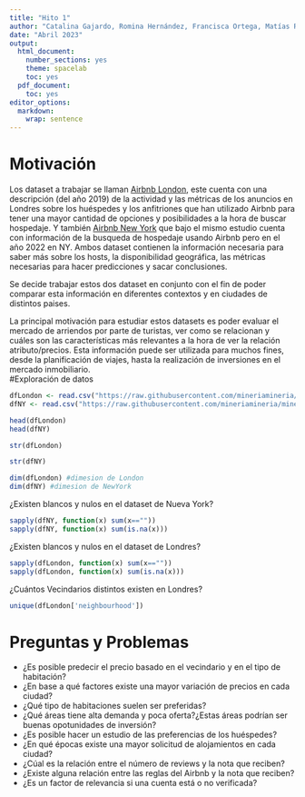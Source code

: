 ```yaml
---
title: "Hito 1"
author: "Catalina Gajardo, Romina Hernández, Francisca Ortega, Matías Rivero y Darlene Sobarzo"
date: "Abril 2023"
output:
  html_document:
    number_sections: yes
    theme: spacelab
    toc: yes
  pdf_document:
    toc: yes
editor_options: 
  markdown: 
    wrap: sentence
---
```


# Motivación
Los dataset a trabajar se llaman [Airbnb London](https://www.kaggle.com/datasets/whenamancodes/london-uk-airbnb-open-data), este cuenta con una descripción (del año 2019) de la actividad y las métricas de los anuncios en Londres sobre los huéspedes y los anfitriones que han utilizado Airbnb para tener una mayor cantidad de opciones y posibilidades a la hora de buscar hospedaje. Y también [Airbnb New York](https://www.kaggle.com/datasets/arianazmoudeh/airbnbopendata) que bajo el mismo estudio cuenta con información de la busqueda de hospedaje usando Airbnb pero en el año 2022 en NY. Ambos dataset contienen la información necesaria para saber más sobre los hosts, la disponibilidad geográfica, las métricas necesarias para hacer predicciones y sacar conclusiones.

Se decide trabajar estos dos dataset en conjunto con el fin de poder comparar esta información en diferentes contextos y en ciudades de distintos paises.

La principal motivación para estudiar estos datasets es poder evaluar el mercado de arriendos por parte de turistas, ver como se relacionan y cuáles son las características más relevantes a la hora de ver la relación atributo/precios. Esta información puede ser utilizada para muchos fines, desde la planificación de viajes, hasta la realización de inversiones en el mercado inmobiliario.   
#Exploración de datos

```r
dfLondon <- read.csv("https://raw.githubusercontent.com/mineriamineria/mineria/main/dataLondon.csv", encoding = "UTF-8")
dfNY <- read.csv("https://raw.githubusercontent.com/mineriamineria/mineria/main/dataNY.csv", encoding = "UTF-8")
```


```r
head(dfLondon)
head(dfNY)
```

```r
str(dfLondon)
```

```r
str(dfNY)
```

```r
dim(dfLondon) #dimesion de London
dim(dfNY) #dimesion de NewYork
```

¿Existen blancos y nulos en el dataset de Nueva York?

```r
sapply(dfNY, function(x) sum(x==""))
sapply(dfNY, function(x) sum(is.na(x)))
```

¿Existen blancos y nulos en el dataset de Londres?

```r
sapply(dfLondon, function(x) sum(x==""))
sapply(dfLondon, function(x) sum(is.na(x)))
```

¿Cuántos Vecindarios distintos existen en Londres?

```r
unique(dfLondon['neighbourhood'])
```


# Preguntas y Problemas

- ¿Es posible predecir el precio basado en el vecindario y en el tipo de habitación?
- ¿En base a qué factores existe una mayor variación de precios en cada ciudad?
- ¿Qué tipo de habitaciones suelen ser preferidas?
- ¿Qué áreas tiene alta demanda y poca oferta?¿Estas áreas podrían ser buenas opotunidades de inversión?
- ¿Es posible hacer un estudio de las preferencias de los huéspedes?
- ¿En qué épocas existe una mayor solicitud de alojamientos en cada ciudad?
- ¿Cúal es la relación entre el número de reviews y la nota que reciben? 
- ¿Existe alguna relación entre las reglas del Airbnb y la nota que reciben?
- ¿Es un factor de relevancia si una cuenta está o no verificada?
